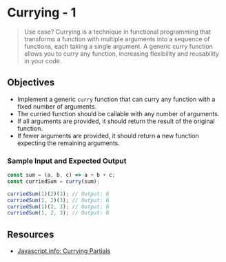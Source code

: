 # Currying - 1

> Use case? Currying is a technique in functional programming that transforms a function with multiple arguments into a sequence of functions, each taking a single argument. A generic curry function allows you to curry any function, increasing flexibility and reusability in your code.

## Objectives

- Implement a generic `curry` function that can curry any function with a fixed number of arguments.
- The curried function should be callable with any number of arguments.
- If all arguments are provided, it should return the result of the original function.
- If fewer arguments are provided, it should return a new function expecting the remaining arguments.

### Sample Input and Expected Output

```js
const sum = (a, b, c) => a + b + c;
const curriedSum = curry(sum);

curriedSum(1)(2)(3); // Output: 6
curriedSum(1, 2)(3); // Output: 6
curriedSum(1)(2, 3); // Output: 6
curriedSum(1, 2, 3); // Output: 6
```

## Resources

- [Javascript.info: Currying Partials](https://javascript.info/currying-partials)
